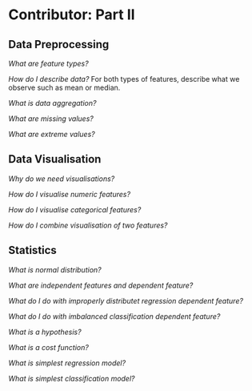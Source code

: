 # Contributor: Part II {#contributor-II}

## Data Preprocessing

*What are feature types?*

*How do I describe data?*
For both types of features, describe what we observe such as mean or median.

*What is data aggregation?*

*What are missing values?*

*What are extreme values?*


## Data Visualisation

*Why do we need visualisations?*

*How do I visualise numeric features?*

*How do I visualise categorical features?*

*How do I combine visualisation of two features?*


## Statistics
*What is normal distribution?*

*What are independent features and dependent feature?*

*What do I do with improperly distributet regression dependent feature?*

*What do I do with imbalanced classification dependent feature?*

*What is a hypothesis?*

*What is a cost function?*

*What is simplest regression model?*

*What is simplest classification model?*



